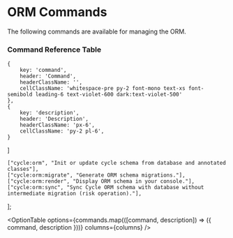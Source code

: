 
# ORM Commands

The following commands are available for managing the ORM.

### Command Reference Table

    {
        key: 'command',
        header: 'Command',
        headerClassName: '',
        cellClassName: 'whitespace-pre py-2 font-mono text-xs font-semibold leading-6 text-violet-600 dark:text-violet-500'
    },
    {
        key: 'description',
        header: 'Description',
        headerClassName: 'px-6',
        cellClassName: 'py-2 pl-6',
    }
]

    ["cycle:orm", "Init or update cycle schema from database and annotated classes"],
    ["cycle:orm:migrate", "Generate ORM schema migrations."],
    ["cycle:orm:render", "Display ORM schema in your console."],
    ["cycle:orm:sync", "Sync Cycle ORM schema with database without intermediate migration (risk operation)."],
];

<OptionTable
    options={commands.map(([command, description]) => ({
        command,
        description
    }))}
    columns={columns}
/>
